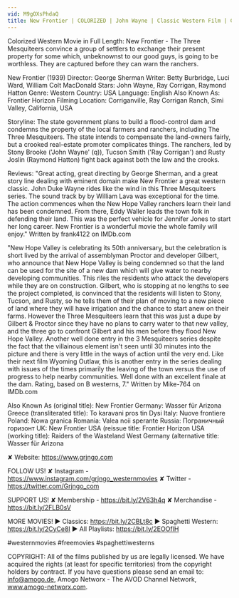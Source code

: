```yaml
---
vid: M9gOXsPhdaQ
title: New Frontier | COLORIZED | John Wayne | Classic Western Film | Cowboys | Wild West
---
```


Colorized Western Movie in Full Length: New Frontier - The Three Mesquiteers convince a group of settlers to exchange their present property for some which, unbeknownst to our good guys, is going to be worthless. They are captured before they can warn the ranchers.

New Frontier (1939)
Director: George Sherman
Writer: Betty Burbridge, Luci Ward, William Colt MacDonald
Stars: John Wayne, Ray Corrigan, Raymond Hatton
Genre: Western
Country: USA
Language: English
Also Known As: Frontier Horizon
Filming Location: Corriganville, Ray Corrigan Ranch, Simi Valley, California, USA

Storyline:
The state government plans to build a flood-control dam and condemns the property of the local farmers and ranchers, including The Three Mesquiteers. The state intends to compensate the land-owners fairly, but a crooked real-estate promoter complicates things. The ranchers, led by Stony Brooke ('John Wayne' (q)), Tucson Smith ('Ray Corrigan') and Rusty Joslin (Raymond Hatton) fight back against both the law and the crooks.

Reviews:
"Great acting, great directing by George Sherman, and a great story line dealing with eminent domain make New Frontier a great western classic. John Duke Wayne rides like the wind in this Three Mesquiteers series. The sound track by by William Lava was exceptional for the time. The action commences when the New Hope Valley ranchers learn their land has been condemned. From there, Eddy Waller leads the town folk in defending their land. This was the perfect vehicle for Jennifer Jones to start her long career. New Frontier is a wonderful movie the whole family will enjoy." Written by frank4122 on IMDb.com 

"New Hope Valley is celebrating its 50th anniversary, but the celebration is short lived by the arrival of assemblyman Proctor and developer Gilbert, who announce that New Hope Valley is being condemned so that the land can be used for the site of a new dam which will give water to nearby developing communities. This riles the residents who attack the developers while they are on construction. Gilbert, who is stopping at no lengths to see the project completed, is convinced that the residents will listen to Stony, Tucson, and Rusty, so he tells them of their plan of moving to a new piece of land where they will have irrigation and the chance to start anew on their farms. However the Three Mesquiteers learn that this was just a dupe by Gilbert & Proctor since they have no plans to carry water to that new valley, and the three go to confront Gilbert and his men before they flood New Hope Valley. Another well done entry in the 3 Mesquiteers series despite the fact that the villainous element isn't seen until 30 minutes into the picture and there is very little in the ways of action until the very end. Like their next film Wyoming Outlaw, this is another entry in the series dealing with issues of the times primarily the leaving of the town versus the use of progress to help nearby communities. Well done with an excellent finale at the dam. Rating, based on B westerns, 7." Written by Mike-764 on IMDb.com 

Also Known As
(original title): New Frontier
Germany: Wasser für Arizona
Greece (transliterated title): To karavani pros tin Dysi
Italy: Nuove frontiere
Poland: Nowa granica
Romania: Valea noii sperante
Russia: Пограничный горизонт
UK: New Frontier
USA (reissue title: Frontier Horizon
USA (working title): Raiders of the Wasteland
West Germany (alternative title: Wasser für Arizona

✘ Website: https://www.grjngo.com

FOLLOW US!
✘ Instagram - https://www.instagram.com/grjngo_westernmovies
✘ Twitter - https://twitter.com/Grjngo_com

SUPPORT US!
✘ Membership - https://bit.ly/2V63h4q
✘ Merchandise - https://bit.ly/2FLB0sV

MORE MOVIES! 
► Classics: https://bit.ly/2CBLt8c 
► Spaghetti Western: https://bit.ly/2CyCe8I 
► All Playlists: https://bit.ly/2EOOfIH 

#westernmovies #freemovies #spaghettiwesterns

COPYRIGHT: All of the films published by us are legally licensed. We have acquired the rights (at least for specific territories) from the copyright holders by contract. If you have questions please send an email to: info@amogo.de, Amogo Networx - The AVOD Channel Network, www.amogo-networx.com.